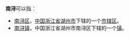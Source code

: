 '''南浔'''可以指：
* [[南浔区|南浔区]]，[[中华人民共和国|中国]][[浙江省|浙江省]][[湖州市|湖州市]]下辖的一个[[市辖区|市辖区]]。
* [[南浔镇|南浔镇]]，中国浙江省湖州市南浔区下辖的一个[[镇|镇]]。
{{disambig|Cat=二字地名消歧義}}
